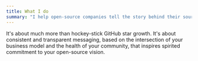 ```yaml
---
title: What I do
summary: "I help open-source companies tell the story behind their source code to get more commitments from the people who matter most."
---
```


It's about much more than <span className="text-orange font-bold italic">hockey-stick GitHub star growth</span>. It's about consistent and transparent messaging, based on the intersection of your business model and the health of your community, that inspires spirited commitment to your open-source vision.
